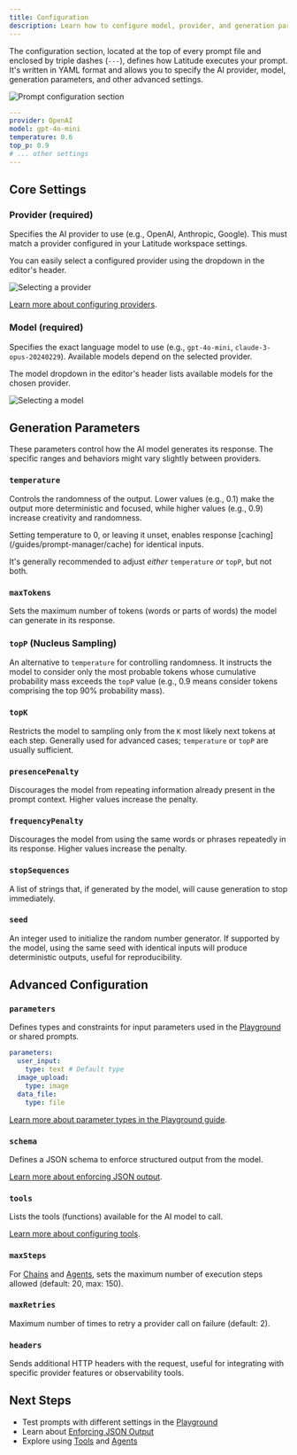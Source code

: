 ```yaml
---
title: Configuration
description: Learn how to configure model, provider, and generation parameters for your prompts.
---
```


The configuration section, located at the top of every prompt file and enclosed by triple dashes (`---`), defines how Latitude executes your prompt. It's written in YAML format and allows you to specify the AI provider, model, generation parameters, and other advanced settings.

![Prompt configuration section](/assets/prompt_config.png)

```yaml
---
provider: OpenAI
model: gpt-4o-mini
temperature: 0.6
top_p: 0.9
# ... other settings
---
```

## Core Settings

### Provider (required)

Specifies the AI provider to use (e.g., OpenAI, Anthropic, Google). This must match a provider configured in your Latitude workspace settings.

You can easily select a configured provider using the dropdown in the editor's header.

![Selecting a provider](/assets/prompt_provider.png)

[Learn more about configuring providers](/guides/getting-started/providers).

### Model (required)

Specifies the exact language model to use (e.g., `gpt-4o-mini`, `claude-3-opus-20240229`). Available models depend on the selected provider.

The model dropdown in the editor's header lists available models for the chosen provider.

![Selecting a model](/assets/prompt_model.png)

## Generation Parameters

These parameters control how the AI model generates its response. The specific ranges and behaviors might vary slightly between providers.

### `temperature`

Controls the randomness of the output. Lower values (e.g., 0.1) make the output more deterministic and focused, while higher values (e.g., 0.9) increase creativity and randomness.

<Note>
  Setting temperature to 0, or leaving it unset, enables response
  [caching](/guides/prompt-manager/cache) for identical inputs.
</Note>

It's generally recommended to adjust _either_ `temperature` _or_ `topP`, but not both.

### `maxTokens`

Sets the maximum number of tokens (words or parts of words) the model can generate in its response.

### `topP` (Nucleus Sampling)

An alternative to `temperature` for controlling randomness. It instructs the model to consider only the most probable tokens whose cumulative probability mass exceeds the `topP` value (e.g., 0.9 means consider tokens comprising the top 90% probability mass).

### `topK`

Restricts the model to sampling only from the `K` most likely next tokens at each step. Generally used for advanced cases; `temperature` or `topP` are usually sufficient.

### `presencePenalty`

Discourages the model from repeating information already present in the prompt context. Higher values increase the penalty.

### `frequencyPenalty`

Discourages the model from using the same words or phrases repeatedly in its response. Higher values increase the penalty.

### `stopSequences`

A list of strings that, if generated by the model, will cause generation to stop immediately.

### `seed`

An integer used to initialize the random number generator. If supported by the model, using the same seed with identical inputs will produce deterministic outputs, useful for reproducibility.

## Advanced Configuration

### `parameters`

Defines types and constraints for input parameters used in the [Playground](/guides/prompt-manager/playground) or shared prompts.

```yaml
parameters:
  user_input:
    type: text # Default type
  image_upload:
    type: image
  data_file:
    type: file
```

[Learn more about parameter types in the Playground guide](/guides/prompt-manager/playground#parameter-types).

### `schema`

Defines a JSON schema to enforce structured output from the model.

[Learn more about enforcing JSON output](/guides/prompt-manager/json-output).

### `tools`

Lists the tools (functions) available for the AI model to call.

[Learn more about configuring tools](/guides/prompt-manager/tools).

### `maxSteps`

For [Chains](/promptl/advanced/chains) and [Agents](/guides/prompt-manager/agents), sets the maximum number of execution steps allowed (default: 20, max: 150).

### `maxRetries`

Maximum number of times to retry a provider call on failure (default: 2).

### `headers`

Sends additional HTTP headers with the request, useful for integrating with specific provider features or observability tools.

## Next Steps

- Test prompts with different settings in the [Playground](/guides/prompt-manager/playground)
- Learn about [Enforcing JSON Output](/guides/prompt-manager/json-output)
- Explore using [Tools](/guides/prompt-manager/tools) and [Agents](/guides/prompt-manager/agents)
